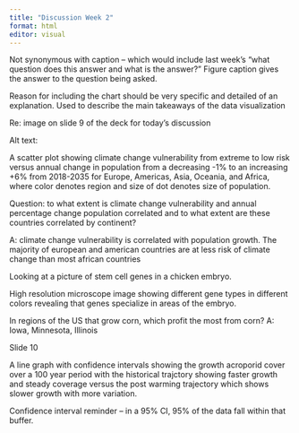 ```yaml
---
title: "Discussion Week 2"
format: html
editor: visual
---
```


Not synonymous with caption -- which would include last week's "what question does this answer and what is the answer?" Figure caption gives the answer to the question being asked. 

Reason for including the chart should be very specific and detailed of an explanation. Used to describe the main takeaways of the data visualization

Re: image on slide 9 of the deck for today's discussion 

Alt text:

A scatter plot showing climate change vulnerability from extreme to low risk versus annual change in population from a decreasing -1% to an increasing +6% from 2018-2035 for Europe, Americas, Asia, Oceania, and Africa, where color denotes region and size of dot denotes size of population. 

Question: to what extent is climate change vulnerability and annual percentage change population correlated and to what extent are these countries correlated by continent? 

A: climate change vulnerability is correlated with population growth. The majority of european and american countries are at less risk of climate change than most african countries


Looking at a picture of stem cell genes in a chicken embryo.

High resolution microscope image showing different gene types in different colors revealing that genes specialize in areas of the embryo. 


In regions of the US that grow corn, which profit the most from corn? A: Iowa, Minnesota, Illinois


Slide 10

A line graph with confidence intervals showing the growth acroporid cover over a 100 year period with the historical trajctory showing faster growth and steady coverage versus the post warming trajectory which shows slower growth with more variation.  

Confidence interval reminder -- in a 95% CI, 95% of the data fall within that buffer. 





